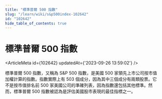 ```yaml
---
title: "標準普爾 500 指數"
slug: "/learn/wiki/s&p500index-102642"
id: "102642"
hide_table_of_contents: true
---
```



# 標準普爾 500 指數

<ArticleMeta id={102642} updatedAt={'2023-09-26 13:59:02'} />
<div className='border-solid border-b border-t-0 my-4 border-[var(--ifm-color-gray-300)]' />

標準普爾 500 指數，又稱為 S&P 500 指數，是美國 500 家領先上市公司按市值加權計算的指數。指數實際上有 503 個成分，因為其中三個成分有兩類股票。它不是按市值排名前 500 家美國公司的準確列表，因為指數還包括其他標準。然而，標準普爾 500 指數被認為是評估美國股市表現的最佳指標之一。
